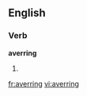 ==English==

===Verb===
'''averring'''

# {{present participle of|[[aver]]}}

[[fr:averring]]
[[vi:averring]]